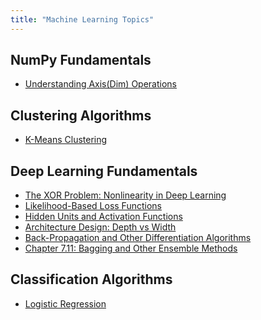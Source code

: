 ```yaml
---
title: "Machine Learning Topics"
---
```


## NumPy Fundamentals

- [Understanding Axis(Dim) Operations](axis.qmd)

## Clustering Algorithms

- [K-Means Clustering](kmeans.ipynb)

## Deep Learning Fundamentals

- [The XOR Problem: Nonlinearity in Deep Learning](xor-deep-learning.ipynb)
- [Likelihood-Based Loss Functions](likelihood-loss-functions.ipynb)
- [Hidden Units and Activation Functions](activation-functions.qmd)
- [Architecture Design: Depth vs Width](architecture-design.qmd)
- [Back-Propagation and Other Differentiation Algorithms](backpropagation.qmd)
- [Chapter 7.11: Bagging and Other Ensemble Methods](bagging-ensemble.qmd)

## Classification Algorithms

- [Logistic Regression](logistic_regression.qmd)
